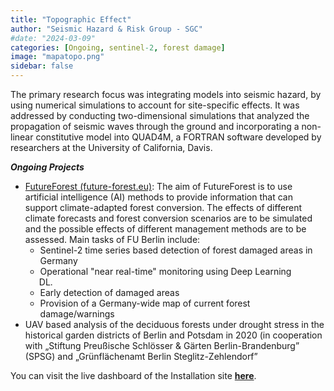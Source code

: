 ```yaml
---
title: "Topographic Effect"
author: "Seismic Hazard & Risk Group - SGC"
#date: "2024-03-09"
categories: [Ongoing, sentinel-2, forest damage]
image: "mapatopo.png"
sidebar: false
---
```


The primary research focus was integrating models into seismic hazard, by using numerical simulations to account for site-specific effects. It was addressed by conducting two-dimensional simulations that analyzed the propagation of seismic waves through the ground and incorporating a non-linear constitutive model into QUAD4M, a FORTRAN software developed by researchers at the University of California, Davis.

***Ongoing Projects***

-   [FutureForest
    (future-forest.eu)](https://future-forest.eu/ "Future Forest"): The
    aim of FutureForest is to use artificial intelligence (AI) methods
    to provide information that can support climate-adapted forest
    conversion. The effects of different climate forecasts and forest
    conversion scenarios are to be simulated and the possible effects of
    different management methods are to be assessed.
    Main tasks of FU Berlin include:
    -   Sentinel-2 time series based detection of forest damaged areas
        in Germany
    -   Operational \"near real-time\" monitoring using Deep Learning
        (DL)
    -   Early detection of damaged areas
    -   Provision of a Germany-wide map of current forest
        damage/warnings

-   UAV based analysis of the deciduous forests under drought stress in
    the historical garden districts of Berlin and Potsdam in 2020 (in
    cooperation with „Stiftung Preußische Schlösser & Gärten
    Berlin-Brandenburg" (SPSG) and „Grünflächenamt Berlin
    Steglitz-Zehlendorf"

You can visit the live dashboard of the Installation site
[**here**](https://www.geo.fu-berlin.de/en/geog/fachrichtungen/geoinformatik/projekte-fegeoinf/futureforestdashboard2/index.html "here"){target="_blank"}.

